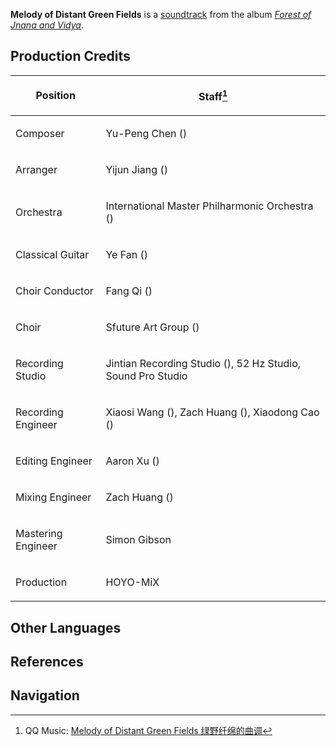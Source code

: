 {{Soundtrack Infobox
|title          =
|image          = Forest of Jnana and Vidya.png
|album          = Forest of Jnana and Vidya
|disc           = 2
|number         = 73
|featured       =
|featured2      =
|featured3      =
|featured_disc  =
|featured_disc2 =
|featured_disc3 =
|youtube_id     = BF_wbIHX1ks
|spotify_id     = 7Jx33O9VJf84Apzl52KxWT
|played_in      = Vanarana
|during         = [[Vanarana]] (Day)
|domain         =
|previous       = Melody of Young Leaves
|next           = Chatter Between Roots
}}
'''Melody of Distant Green Fields''' is a [[soundtrack]] from the album ''[[Forest of Jnana and Vidya]]''.

==Production Credits==
{| class="wikitable" style="text-align:left; height:0.5em"
! Position
! Staff<ref>QQ Music: [https://y.qq.com/n/ryqq/songDetail/001sLMRQ4PUNT2 Melody of Distant Green Fields 绿野纤绵的曲调]</ref>
|-
! Composer
| Yu-Peng Chen ({{zh|陈致逸}})
|-
! Arranger
| Yijun Jiang ({{zh|姜以君}})
|-
! Orchestra
| International Master Philharmonic Orchestra ({{zh|国际首席爱乐乐团}})
|-
! Classical Guitar
| Ye Fan ({{zh|范晔}})
|-
! Choir Conductor
| Fang Qi ({{zh|齐放}})
|-
! Choir
| Sfuture Art Group ({{zh|Sfuture艺术团}})
|-
! Recording Studio
| Jintian Recording Studio ({{zh|金田录音棚}}), 52&nbsp;Hz Studio, Sound Pro Studio
|-
! Recording Engineer
| Xiaosi Wang ({{zh|王小四}}), Zach Huang ({{zh|黄巍}}), Xiaodong Cao ({{zh|曹晓冬}})
|-
! Editing Engineer
| Aaron Xu ({{zh|徐威}})
|-
! Mixing Engineer
| Zach Huang ({{zh|黄巍}})
|-
! Mastering Engineer
| Simon Gibson
|-
! Production
| HOYO-MiX
|}
<!--
==Videos==
<gallery hideaddbutton="true" captionalign="center">
</gallery>

==Trivia==
-->
==Other Languages==
{{Other Languages
|en      = Melody of Distant Green Fields
|zhs     = 绿野纤绵的曲调
|zhs_rm  = Lǜyě Xiānmián de Qǔdiào
|zht     = 綠野纖綿的曲調
|zht_rm  = Lǜyě Xiānmián de Qǔdiào
|zh_tl   = 
|ja      = 広がる緑地のメロディー
|ja_rm   = Hirogaru Ryokuchi no Merodii
|ja_tl   = 
|tr      = 
|tr_tl   = 
|it      = 
|it_tl   = 
}}

==References==
{{Reflist}}

==Navigation==
{{Soundtrack Navbox|Forest of Jnana and Vidya}}